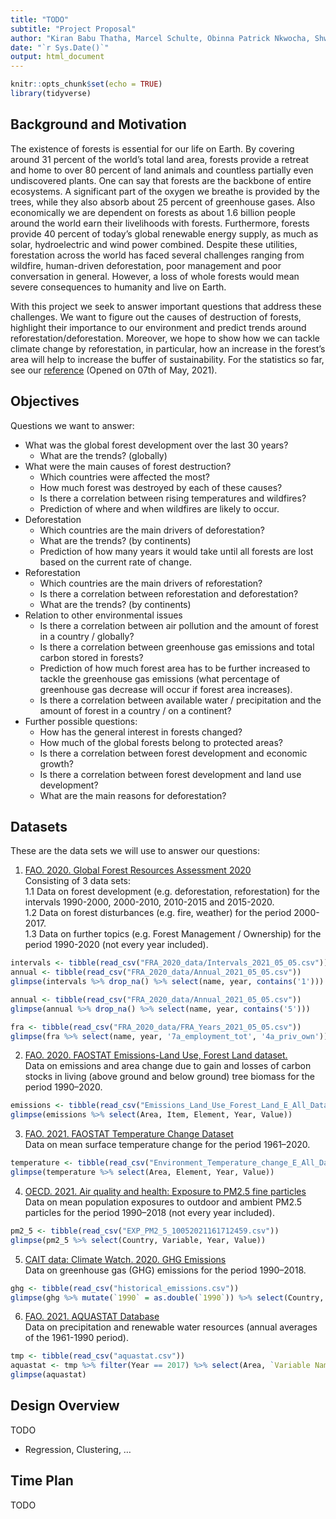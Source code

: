 ```yaml
---
title: "TODO"
subtitle: "Project Proposal"
author: "Kiran Babu Thatha, Marcel Schulte, Obinna Patrick Nkwocha, Shweta Pandey, Thorben Hebbelmann"
date: "`r Sys.Date()`"
output: html_document
---
```


```r
knitr::opts_chunk$set(echo = TRUE)
library(tidyverse)
```

## Background and Motivation

The existence of forests is essential for our life on Earth. By covering around 31 percent of the world’s total land area, forests provide a retreat and home to over 80 percent of land animals and countless partially even undiscovered plants. One can say that forests are the backbone of entire ecosystems. A significant part of the oxygen we breathe is provided by the trees, while they also absorb about 25 percent of greenhouse gases. Also economically we are dependent on forests as about 1.6 billion people around the world earn their livelihoods with forests. Furthermore, forests provide 40 percent of today’s global renewable energy supply, as much as solar, hydroelectric and wind power combined.
Despite these utilities, forestation across the world has faced several challenges ranging from wildfire, human-driven deforestation, poor management and poor conversation in general. However, a loss of whole forests would mean severe consequences to humanity and live on Earth.  

With this project we seek to answer important questions that address these challenges. We want to figure out the causes of destruction of forests, highlight their importance to our environment and predict trends around reforestation/deforestation. Moreover, we hope to show how we can tackle climate change by reforestation, in particular, how an increase in the forest’s area will help to increase the buffer of sustainability.
For the statistics so far, see our [reference](https://unece.org/forestry/news/10-facts-fall-love-forests#:~:text=1) (Opened on 07th of May, 2021).


## Objectives

Questions we want to answer:

* What was the global forest development over the last 30 years?
  + What are the trends? (globally)

* What were the main causes of forest destruction?
  + Which countries were affected the most?
  + How much forest was destroyed by each of these causes?
  + Is there a correlation between rising temperatures and wildfires?
  + Prediction of where and when wildfires are likely to occur.

* Deforestation
  + Which countries are the main drivers of deforestation?
  + What are the trends? (by continents)
  + Prediction of how many years it would take until all forests are lost based on the current rate of change.

* Reforestation
  + Which countries are the main drivers of reforestation?
  + Is there a correlation between reforestation and deforestation?
  + What are the trends? (by continents)

* Relation to other environmental issues
  + Is there a correlation between air pollution and the amount of forest in a country / globally?
  + Is there a correlation between greenhouse gas emissions and total carbon stored in forests?
  + Prediction of how much forest area has to be further increased to tackle the greenhouse gas emissions (what percentage of greenhouse gas decrease will occur if forest area increases).
  + Is there a correlation between available water / precipitation and the amount of forest in a country /  on a continent?
  
* Further possible questions:
  + How has the general interest in forests changed? 
  + How much of the global forests belong to protected areas?
  + Is there a correlation between forest development and economic growth?
  + Is there a correlation between forest development and land use development?
  + What are the main reasons for deforestation?

## Datasets

These are the data sets we will use to answer our questions:

1. [FAO. 2020. Global Forest Resources Assessment 2020](https://fra-data.fao.org/WO/fra2020/home/)  
Consisting of 3 data sets:  
  1.1 Data on forest development (e.g. deforestation, reforestation)  for the intervals 1990-2000, 2000-2010, 2010-2015 and 2015-2020.  
  1.2 Data on forest disturbances (e.g. fire, weather) for the period 2000-2017.  
  1.3 Data on further topics (e.g. Forest Management / Ownership) for the period 1990-2020 (not every year included).

```r
intervals <- tibble(read_csv("FRA_2020_data/Intervals_2021_05_05.csv"))
annual <- tibble(read_csv("FRA_2020_data/Annual_2021_05_05.csv"))
glimpse(intervals %>% drop_na() %>% select(name, year, contains('1')))
```
```r
annual <- tibble(read_csv("FRA_2020_data/Annual_2021_05_05.csv"))
glimpse(annual %>% drop_na() %>% select(name, year, contains('5')))
```
```r
fra <- tibble(read_csv("FRA_2020_data/FRA_Years_2021_05_05.csv"))
glimpse(fra %>% select(name, year, '7a_employment_tot', '4a_priv_own'))
```

2. [FAO. 2020. FAOSTAT Emissions-Land Use, Forest Land dataset.](http://www.fao.org/faostat/en/#data/GF)  
Data on emissions and area change due to gain and losses of carbon stocks in living  (above ground  and  below ground) tree biomass for the period 1990–2020. 
```r
emissions <- tibble(read_csv("Emissions_Land_Use_Forest_Land_E_All_Data_(Normalized)/Emissions_Land_Use_Forest_Land_E_All_Data_(Normalized).csv"))
glimpse(emissions %>% select(Area, Item, Element, Year, Value))
```

3. [FAO. 2021. FAOSTAT Temperature Change Dataset](http://www.fao.org/faostat/en/#data/ET)  
Data on mean surface temperature change for the period 1961–2020. 
```r
temperature <- tibble(read_csv("Environment_Temperature_change_E_All_Data_(Normalized)/Environment_Temperature_change_E_All_Data_(Normalized).csv"))
glimpse(temperature %>% select(Area, Element, Year, Value))
```

4. [OECD. 2021. Air quality and health: Exposure to PM2.5 fine particles](https://stats.oecd.org/viewhtml.aspx?datasetcode=EXP_PM2_5&lang=en)  
Data on mean population exposures to outdoor and ambient PM2.5 particles for the period 1990–2018 (not every year included).
```r
pm2_5 <- tibble(read_csv("EXP_PM2_5_10052021161712459.csv"))
glimpse(pm2_5 %>% select(Country, Variable, Year, Value))
```

5. [CAIT data: Climate Watch. 2020. GHG Emissions](https://www.climatewatchdata.org/data-explorer/historical-emissions?historical-emissions-data-sources=cait&historical-emissions-gases=all-ghg&historical-emissions-regions=All%20Selected&historical-emissions-sectors=total-including-lucf&page=1)  
Data on greenhouse gas (GHG) emissions for the period 1990–2018. 
```r
ghg <- tibble(read_csv("historical_emissions.csv"))
glimpse(ghg %>% mutate(`1990` = as.double(`1990`)) %>% select(Country, Sector, Gas, `1990`, `2018`))
```

6. [FAO. 2021. AQUASTAT Database](http://www.fao.org/aquastat/statistics/query/results.html)  
Data on precipitation and renewable water resources (annual averages of the 1961-1990 period).
```r
tmp <- tibble(read_csv("aquastat.csv"))
aquastat <- tmp %>% filter(Year == 2017) %>% select(Area, `Variable Name`, Value) %>% pivot_wider(names_from = `Variable Name`, values_from = Value) %>% select(Area, `Long-term average annual precipitation in volume`, `Total renewable water resources`)
glimpse(aquastat)
```

## Design Overview

TODO

- Regression, Clustering, ...

## Time Plan

TODO